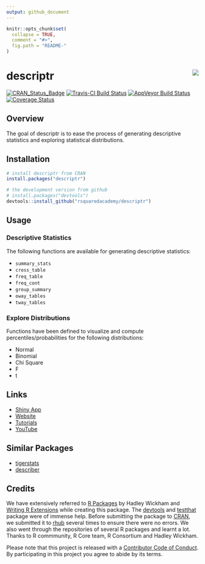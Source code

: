 ```yaml
---
output: github_document
---
```


<!-- README.md is generated from README.Rmd. Please edit that file -->

```r
knitr::opts_chunk$set(
  collapse = TRUE,
  comment = "#>",
  fig.path = "README-"
)
```

# descriptr <img src="descriptr.jpg" align="right" />

[![CRAN_Status_Badge](http://www.r-pkg.org/badges/version/descriptr)](https://cran.r-project.org/package=descriptr)
[![Travis-CI Build Status](https://travis-ci.org/rsquaredacademy/descriptr.svg?branch=master)](https://travis-ci.org/rsquaredacademy/descriptr)
[![AppVeyor Build Status](https://ci.appveyor.com/api/projects/status/github/rsquaredacademy/descriptr?branch=master&svg=true)](https://ci.appveyor.com/project/rsquaredacademy/descriptr)
[![Coverage Status](https://img.shields.io/codecov/c/github/rsquaredacademy/descriptr/master.svg)](https://codecov.io/github/rsquaredacademy/descriptr?branch=master)


## Overview

The goal of descriptr is to ease the process of generating descriptive
statistics and exploring statistical distributions.

## Installation

```r
# install descriptr from CRAN
install.packages("descriptr")

# the development version from github
# install.packages("devtools")
devtools::install_github("rsquaredacademy/descriptr")
```

## Usage

### Descriptive Statistics

The following functions are available for generating descriptive statistics:

- `summary_stats`
- `cross_table`
- `freq_table`
- `freq_cont`
- `group_summary`
- `oway_tables`
- `tway_tables`


### Explore Distributions

Functions have been defined to visualize and compute percentiles/probabilities
for the following distributions:

- Normal
- Binomial
- Chi Square
- F
- t

## Links

- [Shiny App][shinyapp]
- [Website][website]
- [Tutorials][tutorials]
- [YouTube][youtube]

## Similar Packages

- [tigerstats][tiger]
- [describer][describe]

## Credits

We have extensively referred to [R Packages][packages] by Hadley Wickham and
[Writing R Extensions][extension] while creating this package. The [devtools][dev]
and [testthat][test] package were of immense help. Before submitting the package
to [CRAN][cran], we submitted it to [rhub][rub] several times to ensure there were
no errors. We also went through the repositories of several R packages and learnt
a lot. Thanks to R commmunity, R Core team, R Consortium and Hadley Wickham.

Please note that this project is released with a [Contributor Code of Conduct](CONDUCT.md).
By participating in this project you agree to abide by its terms.

[shinyapp]: http://rsquaredlabs.com:3838/explorer/
[website]: https://rsquaredacademy.github.io/descriptr/
[tutorials]: http://rsquaredacademy.com/
[youtube]: https://www.youtube.com/user/rsquaredin
[tiger]: https://cran.r-project.org/web/packages/tigerstats/
[describe]: https://cran.r-project.org/web/packages/describer/
[packages]: http://r-pkgs.had.co.nz/
[extension]: https://cran.r-project.org/doc/manuals/r-release/R-exts.html
[dev]: https://cran.r-project.org/web/packages/devtools/
[test]: https://cran.r-project.org/web/packages/testthat/
[cran]: https://cran.r-project.org/
[rub]: https://builder.r-hub.io/
